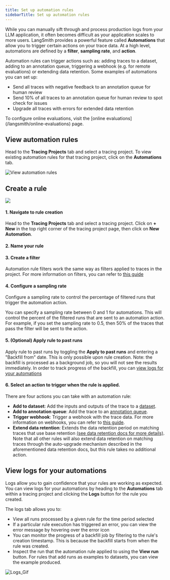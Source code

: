 ```yaml
---
title: Set up automation rules
sidebarTitle: Set up automation rules
---
```


While you can manually sift through and process production logs from your LLM application, it often becomes difficult as your application scales to more users.
LangSmith provides a powerful feature called **Automations** that allow you to trigger certain actions on your trace data.
At a high level, automations are defined by a **filter**, **sampling rate**, and **action**.

Automation rules can trigger actions such as: adding traces to a dataset, adding to an annotation queue, triggering a webhook (e.g. for remote evaluations) or extending data retention. Some examples of automations you can set up:

- Send all traces with negative feedback to an annotation queue for human review
- Send 10% of all traces to an annotation queue for human review to spot check for issues
- Upgrade all traces with errors for extended data retention

<Info>
To configure online evaluations, visit the [online evaluations](/langsmith/online-evaluations) page.
</Info>

## View automation rules

Head to the **Tracing Projects** tab and select a tracing project. To view existing automation rules for that tracing project, click on the **Automations** tab.

![View automation rules](/langsmith/images/view-automation-rules.png)

## Create a rule

![](/langsmith/images/aq-spot-check-rule.gif)

#### 1. Navigate to rule creation

Head to the **Tracing Projects** tab and select a tracing project. Click on **+ New** in the top right corner of the tracing project page, then click on **New Automation**.

#### 2. Name your rule

#### 3. Create a filter

Automation rule filters work the same way as filters applied to traces in the project. For more information on filters, you can refer to [this guide](./filter-traces-in-application)

#### 4. Configure a sampling rate

Configure a sampling rate to control the percentage of filtered runs that trigger the automation action.

You can specify a sampling rate between 0 and 1 for automations. This will control the percent of the filtered runs that are sent to an automation action. For example, if you set the sampling rate to 0.5, then 50% of the traces that pass the filter will be sent to the action.

#### 5. (Optional) Apply rule to past runs

Apply rule to past runs by toggling the **Apply to past runs** and entering a "Backfill from" date. This is only possible upon rule creation. Note: the backfill is processed as a background job, so you will not see the results immediately. In order to track progress of the backfill, you can [view logs for your automations](./rules#view-logs-for-your-automations)

#### 6. Select an action to trigger when the rule is applied.

There are four actions you can take with an automation rule:

- **Add to dataset**: Add the inputs and outputs of the trace to a [dataset](/langsmith/evaluation-overview#datasets).
- **Add to annotation queue**: Add the trace to an [annotation queue](/langsmith/evaluation-overview#annotation-queues).
- **Trigger webhook**: Trigger a webhook with the trace data. For more information on webhooks, you can refer to [this guide](./webhooks).
- **Extend data retention**: Extends the data retention period on matching traces that use base retention [(see data retention docs for more details)](/langsmith/administration-overview#data-retention).
  Note that all other rules will also extend data retention on matching traces through the
  auto-upgrade mechanism described in the aforementioned data retention docs,
  but this rule takes no additional action.

## View logs for your automations

Logs allow you to gain confidence that your rules are working as expected. You can view logs for your automations by heading to the **Automations** tab within a tracing project and clicking the **Logs** button for the rule you created.

The logs tab allows you to:

- View all runs processed by a given rule for the time period selected
- If a particular rule execution has triggered an error, you can view the error message by hovering over the error icon
- You can monitor the progress of a backfill job by filtering to the rule's creation timestamp. This is because the backfill starts from when the rule was created.
- Inspect the run that the automation rule applied to using the **View run** button. For rules that add runs as examples to datasets, you can view the example produced.

![Logs_Gif](/langsmith/images/rule-logs.gif)
